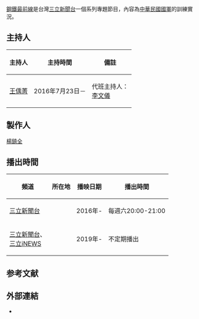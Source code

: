 {{expand|time=2016-09-24T14:44:58+00:00}}
{{unreferenced|time=2016-09-24T14:01:30+00:00}}
{{Infobox television
| 名稱 = 鋼鐵最前線
| 別名 = 
| 圖片 = 
| 圖說 = 
| 英文名稱 = 
| 分類 = [[系列專題節目|系列專題節目]]
| 主持 = [[王偊菁|王偊菁]]
| 主演 = 
| 旁白 = 
| 國家 = {{TWN}} 
| 語言 = [[國語|國語]]
| 字幕 = [[中文|中文]]
| 製作人 = 
| 製作公司 = [[三立新聞|三立新聞]]部
| 每集長度 = 一小時（含廣告）
| 集數 = 
| 外景 = 
| 頻道 = [[三立新聞台|三立新聞台]] 
| 播出國家 = {{TWN}}
| 開始 = 2016
| 結束 =
| 續作  = 
| 相關節目 = 
| 官方網站 = 
}}

[[鋼鐵最前線|鋼鐵最前線]]是台灣[[三立新聞台|三立新聞台]]一個系列專題節目，內容為[[中華民國國軍|中華民國國軍]]的訓練實況。

==主持人==
{| class="wikitable" 
|- 
!主持人||主持時間||備註
|- 
|[[王偊菁|王偊菁]]||2016年7月23日－||代班主持人：<br/>[[李文儀|李文儀]]
|}

==製作人==
[[楊鎮全|楊鎮全]]

==播出時間==
{| class="wikitable" style="text-align:center"
|- 
!頻道||所在地||播映日期||播出時間
|-
|[[三立新聞台|三立新聞台]]||{{TWN}}||2016年-||每週六20:00-21:00
|-
|[[三立新聞台|三立新聞台]]、<br/>[[三立iNEWS台|三立iNEWS]]||{{TWN}}||2019年-||不定期播出
|}

==参考文献==
{{reflist}}

==外部連結==
*{{youtube|playlist=PLd5zGth6CDdWAqWzS1GjkN702r8oeRpxy|鋼鐵最前線｜王偊菁主持｜三立新聞台 }} 

{{電視節目的變遷
|電視台={{flagicon|ROC}}[[三立新聞台|三立新聞台]]
|播放檔次=星期六 20:00 -21:00 
|節目名稱=鋼鐵最前線<br />（2016年7月23日 -）
|上一節目=
|下一節目=
}}
{{電視節目的變遷
|電視台={{flagicon|ROC}}[[三立新聞台|三立新聞台]]、[[三立iNEWS台|三立iNEWS]]
|播放檔次= 不定期播出 
|節目名稱=鋼鐵最前線<br />（2019年 -）
|上一節目=
|下一節目=
}}

{{Stub}}